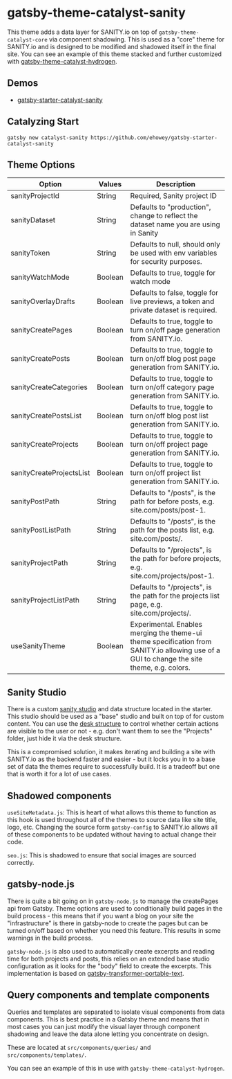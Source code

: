 <SEO
  title="Gatsby-Theme-Catalyst-Sanity"
  description="Gatsby Theme Catalyst Sanity adds a SANITY.io data layer on top of the core theme via component shadowing. Gatsby Theme Catalyst is an opinionated set of integrated themes and starters to accelerate your next Gatsby project."
/>

# gatsby-theme-catalyst-sanity

This theme adds a data layer for SANITY.io on top of `gatsby-theme-catalyst-core` via component shadowing. This is used as a "core" theme for SANITY.io and is designed to be modified and shadowed itself in the final site. You can see an example of this theme stacked and further customized with [gatsby-theme-catalyst-hydrogen](/docs/gatsby-theme-catalyst-hydrogen).

## Demos

- [gatsby-starter-catalyst-sanity](https://gatsby-starter-catalyst-sanity.netlify.app/)

## Catalyzing Start

`gatsby new catalyst-sanity https://github.com/ehowey/gatsby-starter-catalyst-sanity`

## Theme Options

| Option                   | Values  | Description                                                                                                                                |
| ------------------------ | ------- | ------------------------------------------------------------------------------------------------------------------------------------------ |
| sanityProjectId          | String  | Required, Sanity project ID                                                                                                                |
| sanityDataset            | String  | Defaults to "production", change to reflect the dataset name you are using in Sanity                                                       |
| sanityToken              | String  | Defaults to null, should only be used with env variables for security purposes.                                                            |
| sanityWatchMode          | Boolean | Defaults to true, toggle for watch mode                                                                                                    |
| sanityOverlayDrafts      | Boolean | Defaults to false, toggle for live previews, a token and private dataset is required.                                                      |
| sanityCreatePages        | Boolean | Defaults to true, toggle to turn on/off page generation from SANITY.io.                                                                    |
| sanityCreatePosts        | Boolean | Defaults to true, toggle to turn on/off blog post page generation from SANITY.io.                                                          |
| sanityCreateCategories   | Boolean | Defaults to true, toggle to turn on/off category page generation from SANITY.io.                                                           |
| sanityCreatePostsList    | Boolean | Defaults to true, toggle to turn on/off blog post list generation from SANITY.io.                                                          |
| sanityCreateProjects     | Boolean | Defaults to true, toggle to turn on/off project page generation from SANITY.io.                                                            |
| sanityCreateProjectsList | Boolean | Defaults to true, toggle to turn on/off project list generation from SANITY.io.                                                            |
| sanityPostPath           | String  | Defaults to "/posts", is the path for before posts, e.g. site.com/posts/post-1.                                                            |
| sanityPostListPath       | String  | Defaults to "/posts", is the path for the posts list, e.g. site.com/posts/.                                                                |
| sanityProjectPath        | String  | Defaults to "/projects", is the path for before projects, e.g. site.com/projects/post-1.                                                   |
| sanityProjectListPath    | String  | Defaults to "/projects", is the path for the projects list page, e.g. site.com/projects/.                                                  |
| useSanityTheme           | Boolean | Experimental. Enables merging the theme-ui theme specification from SANITY.io allowing use of a GUI to change the site theme, e.g. colors. |

## Sanity Studio

There is a custom [sanity studio](https://www.sanity.io/docs/sanity-studio) and data structure located in the starter. This studio should be used as a "base" studio and built on top of for custom content. You can use the [desk structure](https://www.sanity.io/docs/structure-builder-introduction) to control whether certain actions are visible to the user or not - e.g. don't want them to see the "Projects" folder, just hide it via the desk structure.

This is a compromised solution, it makes iterating and building a site with SANITY.io as the backend faster and easier - but it locks you in to a base set of data the themes require to successfully build. It is a tradeoff but one that is worth it for a lot of use cases.

## Shadowed components

`useSiteMetadata.js`: This is heart of what allows this theme to function as this hook is used throughout all of the themes to source data like site title, logo, etc. Changing the source form `gatsby-config` to SANITY.io allows all of these components to be updated without having to actual change their code.

`seo.js`: This is shadowed to ensure that social images are sourced correctly.

## gatsby-node.js

There is quite a bit going on in `gatsby-node.js` to manage the createPages api from Gatsby. Theme options are used to conditionally build pages in the build process - this means that if you want a blog on your site the "infrastructure" is there in gatsby-node to create the pages but can be turned on/off based on whether you need this feature. This results in some warnings in the build process.

`gatsby-node.js` is also used to automatically create excerpts and reading time for both projects and posts, this relies on an extended base studio configuration as it looks for the "body" field to create the excerpts. This implementation is based on [gatsby-transformer-portable-text](https://www.gatsbyjs.org/packages/gatsby-transform-portable-text/).

## Query components and template components

Queries and templates are separated to isolate visual components from data components. This is best practice in a Gatsby theme and means that in most cases you can just modify the visual layer through component shadowing and leave the data alone letting you concentrate on design.

These are located at `src/components/queries/` and `src/components/templates/`.

You can see an example of this in use with `gatsby-theme-catalyst-hydrogen`.
